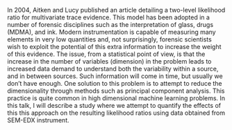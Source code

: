 In 2004, Aitken and Lucy published an article detailing a two-level
likelihood ratio for multivariate trace evidence. This model has been
adopted in a number of forensic disciplines such as the interpretation
of glass, drugs (MDMA), and ink. Modern instrumentation is capable of
measuring many elements in very low quantities and, not surprisingly,
forensic scientists wish to exploit the potential of this extra
information to increase the weight of this evidence. The issue, from a
statistical point of view, is that the increase in the number of
variables (dimension) in the problem leads to increased data demand to
understand both the variability within a source, and in between sources.
Such information will come in time, but usually we don’t have enough.
One solution to this problem is to attempt to reduce the dimensionality
through methods such as principal component analysis. This practice is
quite common in high dimensional machine learning problems. In this
talk, I will describe a study where we attempt to quantify the effects
of this this approach on the resulting likelihood ratios using data
obtained from SEM-EDX instrument.
